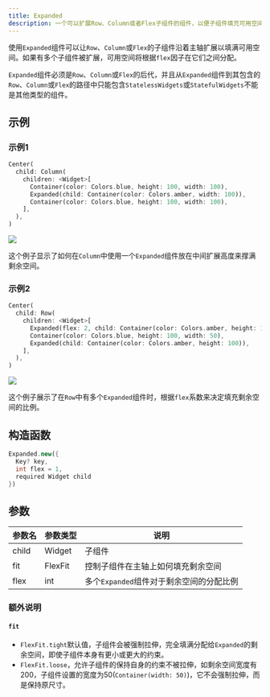 ```yaml
---
title: Expanded
description: 一个可以扩展Row、Column或者Flex子组件的组件，以便子组件填充可用空间
---
```


使用`Expanded`组件可以让`Row`、`Column`或`Flex`的子组件沿着主轴扩展以填满可用空间。如果有多个子组件被扩展，可用空间将根据`flex`因子在它们之间分配。

`Expanded`组件必须是`Row`、`Column`或`Flex`的后代，并且从`Expanded`组件到其包含的`Row`、`Column`或`Flex`的路径中只能包含`StatelessWidgets`或`StatefulWidgets`不能是其他类型的组件。

## 示例
### 示例1
```dart
Center(
  child: Column(
    children: <Widget>[
      Container(color: Colors.blue, height: 100, width: 100),
      Expanded(child: Container(color: Colors.amber, width: 100)),
      Container(color: Colors.blue, height: 100, width: 100),
    ],
  ),
)
```

![](https://flutter.github.io/assets-for-api-docs/assets/widgets/expanded_column.png)

这个例子显示了如何在`Column`中使用一个`Expanded`组件放在中间扩展高度来撑满剩余空间。


### 示例2
```dart
Center(
  child: Row(
    children: <Widget>[
      Expanded(flex: 2, child: Container(color: Colors.amber, height: 100)),
      Container(color: Colors.blue, height: 100, width: 50),
      Expanded(child: Container(color: Colors.amber, height: 100)),
    ],
  ),
)
```

![](https://flutter.github.io/assets-for-api-docs/assets/widgets/expanded_row.png)

这个例子展示了在`Row`中有多个`Expanded`组件时，根据`flex`系数来决定填充剩余空间的比例。

## 构造函数
```dart
Expanded.new({
  Key? key, 
  int flex = 1, 
  required Widget child
})
```

## 参数
| 参数名  |  参数类型   |  说明   |
|---|-----|------|
|child| Widget| 子组件 |
|fit | FlexFit |  控制子组件在主轴上如何填充剩余空间  |
|flex| int |  多个`Expanded`组件对于剩余空间的分配比例  |

### 额外说明
#### `fit`
- `FlexFit.tight`默认值，子组件会被强制拉伸，完全填满分配给`Expanded`的剩余空间，即使子组件本身有更小或更大的约束。
- `FlexFit.loose`，允许子组件的保持自身的约束不被拉伸，如剩余空间宽度有200，子组件设置的宽度为50(`Container(width: 50)`)，它不会强制拉伸，而是保持原尺寸。


